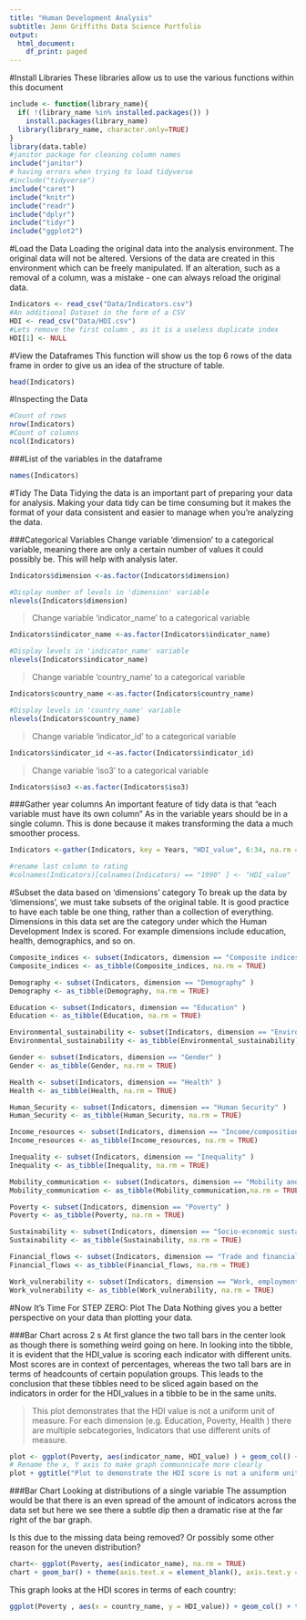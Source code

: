 ```yaml
---
title: "Human Development Analysis"
subtitle: Jenn Griffiths Data Science Portfolio
output:
  html_document:
    df_print: paged
---
```

#Install Libraries
These libraries allow us to use the various functions within this document
```r
include <- function(library_name){
  if( !(library_name %in% installed.packages()) )
    install.packages(library_name) 
  library(library_name, character.only=TRUE)
}
library(data.table)
#janitor package for cleaning column names
include("janitor")
# having errors when trying to load tidyverse
#include("tidyverse")
include("caret")
include("knitr")
include("readr")
include("dplyr")
include("tidyr")
include("ggplot2")
```
#Load the Data
Loading the original data into the analysis environment. The original data will not be altered. Versions of the data are created in this environment which can be freely manipulated. If an alteration, such as a removal of a column, was a mistake - one can always reload the original data. 
```r
Indicators <- read_csv("Data/Indicators.csv")
#An additional Dataset in the form of a CSV
HDI <- read_csv("Data/HDI.csv")
#Lets remove the first column , as it is a useless duplicate index
HDI[1] <- NULL
```
#View the Dataframes
This function will show us the top 6 rows of the data frame in order to give us an idea of the structure of table. 
```r
head(Indicators)
```
#Inspecting the Data
```r
#Count of rows
nrow(Indicators)
#Count of columns
ncol(Indicators)
```
###List of the variables in the dataframe
```r
names(Indicators)
```
#Tidy The Data
Tidying the data is an important part of preparing your data for analysis. Making your data tidy can be time consuming but it makes the format of your data consistent and easier to manage when you're analyzing the data.

###Categorical Variables
Change variable 'dimension' to a categorical variable, meaning there are only a certain number of values it could possibly be. This will help with analysis later. 

```r
Indicators$dimension <-as.factor(Indicators$dimension)

#Display number of levels in 'dimension' variable
nlevels(Indicators$dimension)
```
>Change variable 'indicator_name' to a categorical variable

```r
Indicators$indicator_name <-as.factor(Indicators$indicator_name)

#Display levels in 'indicator_name' variable
nlevels(Indicators$indicator_name)
```
>Change variable 'country_name' to a categorical variable

```r
Indicators$country_name <-as.factor(Indicators$country_name)

#Display levels in 'country_name' variable
nlevels(Indicators$country_name)
```
>Change variable 'indicator_id' to a categorical variable

```r
Indicators$indicator_id <-as.factor(Indicators$indicator_id)
```
>Change variable 'iso3' to a categorical variable

```r
Indicators$iso3 <-as.factor(Indicators$iso3)
```
###Gather year columns
An important feature of tidy data is that "each variable must have its own column" As in the variable years should be in a single column. This is done because it makes transforming the data a much smoother process. 
```r
Indicators <-gather(Indicators, key = Years, "HDI_value", 6:34, na.rm = TRUE)

#rename last column to rating
#colnames(Indicators)[colnames(Indicators) == "1990" ] <- "HDI_value"
```
#Subset the data based on 'dimensions' category
To break up the data by 'dimensions', we must take subsets of the original table. It is good practice to have each table be one thing, rather than a collection of everything. Dimensions in this data set are the category under which the Human Development Index is scored. For example dimensions include education, health, demographics, and so on. 

```r
Composite_indices <- subset(Indicators, dimension == "Composite indices" )
Composite_indices <- as_tibble(Composite_indices, na.rm = TRUE)

Demography <- subset(Indicators, dimension == "Demography" )
Demography <- as_tibble(Demography, na.rm = TRUE)

Education <- subset(Indicators, dimension == "Education" )
Education <- as_tibble(Education, na.rm = TRUE)

Environmental_sustainability <- subset(Indicators, dimension == "Environmental sustainability" )
Environmental_sustainability <- as_tibble(Environmental_sustainability)

Gender <- subset(Indicators, dimension == "Gender" )
Gender <- as_tibble(Gender, na.rm = TRUE)

Health <- subset(Indicators, dimension == "Health" )
Health <- as_tibble(Health, na.rm = TRUE)

Human_Security <- subset(Indicators, dimension == "Human Security" )
Human_Security <- as_tibble(Human_Security, na.rm = TRUE)

Income_resources <- subset(Indicators, dimension == "Income/composition of resources" )
Income_resources <- as_tibble(Income_resources, na.rm = TRUE)

Inequality <- subset(Indicators, dimension == "Inequality" )
Inequality <- as_tibble(Inequality, na.rm = TRUE)

Mobility_communication <- subset(Indicators, dimension == "Mobility and communication" )
Mobility_communication <- as_tibble(Mobility_communication,na.rm = TRUE)

Poverty <- subset(Indicators, dimension == "Poverty" )
Poverty <- as_tibble(Poverty, na.rm = TRUE)

Sustainability <- subset(Indicators, dimension == "Socio-economic sustainability" )
Sustainability <- as_tibble(Sustainability, na.rm = TRUE)

Financial_flows <- subset(Indicators, dimension == "Trade and financial flows" )
Financial_flows <- as_tibble(Financial_flows, na.rm = TRUE)

Work_vulnerability <- subset(Indicators, dimension == "Work, employment and vulnerability" )
Work_vulnerability <- as_tibble(Work_vulnerability, na.rm = TRUE)
```


#Now It's Time For STEP ZERO: Plot The Data
Nothing gives you a better perspective on your data than plotting your data. 

###Bar Chart across 2 s
At first glance the two tall bars in the center look as though there is something weird going on here. In looking into the tibble, it is evident that the HDI_value is scoring each indicator with different units. Most scores are in context of percentages, whereas the two tall bars are in terms of headcounts of certain population groups. This leads to the conclusion that these tibbles need to be sliced again based on the indicators in order for the HDI_values in a tibble to be in the same units.

> This plot demonstrates that the HDI value is not a uniform unit of measure. For each dimension (e.g. Education, Poverty, Health ) there are multiple sebcategories, Indicators that use different units of measure. 

```r
plot <- ggplot(Poverty, aes(indicator_name, HDI_value) ) + geom_col() + geom_path(colour = "red", na.rm = TRUE)
# Rename the x, Y axis to make graph communnicate more clearly
plot + ggtitle("Plot to demonstrate the HDI score is not a uniform unit of measure") + theme(axis.text.x = element_blank(), axis.text.y = element_blank(), axis.ticks = element_blank()) + xlab("Indicators Within A Dimension") + ylab("HDI Score")
```

###Bar Chart
Looking at distributions of a single variable
The assumption would be that there is an even spread of the amount of indicators across the data set but here we see there a subtle dip then a dramatic rise at the far right of the bar graph. 

Is this due to the missing data being removed? Or possibly some other reason for the uneven distribution?

```r

chart<- ggplot(Poverty, aes(indicator_name), na.rm = TRUE)
chart + geom_bar() + theme(axis.text.x = element_blank(), axis.text.y = element_blank(), axis.ticks = element_blank())+ ggtitle('Indicators Have a Slight Variation In Occurrences')
```

This graph looks at the HDI scores in terms of each country:
```r
ggplot(Poverty , aes(x = country_name, y = HDI_value)) + geom_col() + theme(axis.text.x = element_blank(), axis.text.y = element_blank(), axis.ticks = element_blank())+ ggtitle("HDI Scores Among Each Country")
```

